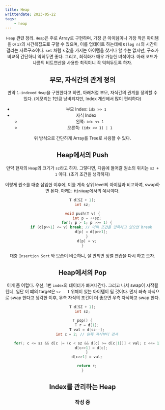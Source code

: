 ```yaml
---
title: Heap
writtendate: 2023-05-22
tags:
    - heap
---
```


<Header />

`Heap` 관련 정리. `Heap`은 주로 Array로 구현하며, 가장 큰 아이템이나 가장 작은 아이템을 `O(1)`의 시간복잡도로 구할 수 있으며, 이를 업데이트 하는데에 `O(log n)`의 시간이 걸리는 자료구조이다. `set` 처럼 `k` 값을 가지는 아이템을 찾거나 할 수는 없지만, 구조가 비교적 간단하니 익혀두면 좋다. 그리고, 최적화가 매우 가능한 녀석이다. 아래 코드가 나름의 비트연산을 사용한 최적이니 꼭 익혀두도록 하자.

## 부모, 자식간의 관계 정의

만약 `1-indexed` `Heap`을 구현한다고 하면, 아래처럼 부모, 자식간의 관계를 정의할 수 있다. (메모리는 1만큼 낭비되지만, Index 계산에서 많이 편리하다)

- 부모 Index: `idx >> 1`
- 자식 Index
    - 왼쪽: `idx << 1`
    - 오른쪽: `(idx << 1) | 1`

위 방식으로 간단하게 Array를 Tree로 사용할 수 있다.

## Heap에서의 Push

만약 현재의 `Heap`의 크기가 `sz`라고 하자. 그렇다면, 다음에 들어갈 원소의 위치는 `sz + 1` 이다. (초기 조건을 생각하자)

이렇게 원소를 대충 삽입한 이후에, 이를 계속 상위 level의 아이템과 비교하여, swap하면 된다. 아래는 `MinHeap`에서의 예시이다.

```cpp
T d[SZ + 1];
int sz;

void push(T v) {
    int p = ++sz;
    for(; p > 1; p >>= 1) {
        if (d[p>>1] <= v) break; // 이미 조건을 만족하고 있으면 break
        d[p] = d[p>>1];
    }
    d[p] = v;
}
```

대충 `Insertion Sort` 와 모습이 비슷하니, 잘 안되면 정렬 연습을 다시 하고 오자.

## Heap에서의 Pop

이게 좀 어렵다. 우선, 1번 `index`의 데이터가 빠져나간다. 그리고 나서 swap이 시작될 텐데, 일단 이 떄의 target은 `sz - 1` 위체이 있는 아이템이 될 것이다. 먼저 좌측 자식으로 swap 한다고 생각한 이후, 우측 자식의 조건이 더 좋으면 우측 자식하고 swap 한다.

```cpp
T d[SZ + 1];
int sz;

T pop() {
    T r = d[1];
    T val = d[sz--];
    int c = 2; // 왼쪽 자식부터 검사

    for(; c <= sz && d[c |= (c < sz && d[c] >= d[c|1])] < val; c <<= 1) {
        d[c>>1] = d[c];
    }
    d[c>>1] = val;

    return r;
}
```

## Index를 관리하는 Heap

### 작성 중

<TagList />
<Comment />
